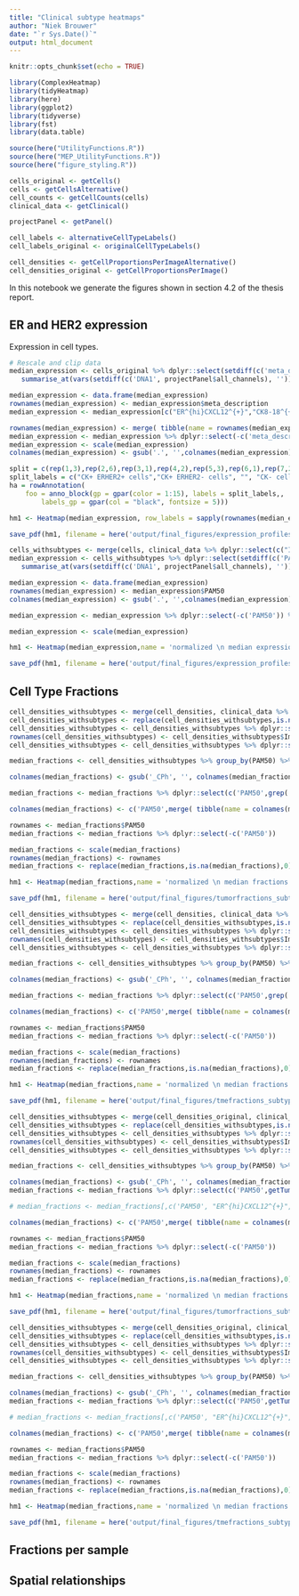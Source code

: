 ```yaml
---
title: "Clinical subtype heatmaps"
author: "Niek Brouwer"
date: "`r Sys.Date()`"
output: html_document
---
```


```r
knitr::opts_chunk$set(echo = TRUE)
```

```r
library(ComplexHeatmap)
library(tidyHeatmap)
library(here)
library(ggplot2)
library(tidyverse)
library(fst)
library(data.table)

source(here("UtilityFunctions.R"))
source(here("MEP_UtilityFunctions.R"))
source(here("figure_styling.R"))
```

```r
cells_original <- getCells()
cells <- getCellsAlternative()
cell_counts <- getCellCounts(cells)
clinical_data <- getClinical()

projectPanel <- getPanel()

cell_labels <- alternativeCellTypeLabels()
cell_labels_original <- originalCellTypeLabels()

cell_densities <- getCellProportionsPerImageAlternative()
cell_densities_original <- getCellProportionsPerImage()

```


In this notebook we generate the figures shown in section 4.2 of the thesis report.

## ER and HER2 expression 

Expression in cell types.

```r
# Rescale and clip data
median_expression <- cells_original %>% dplyr::select(setdiff(c('meta_description','DNA1', projectPanel$all_channels), '')) %>% group_by(meta_description)  %>% 
   summarise_at(vars(setdiff(c('DNA1', projectPanel$all_channels), '')), median)

median_expression <- data.frame(median_expression)
rownames(median_expression) <- median_expression$meta_description
median_expression <- median_expression[c("ER^{hi}CXCL12^{+}","CK8-18^{+} ER^{hi}","HER2^{+}","CK8-18^{hi}ER^{lo}","CK^{+} CXCL12^{+}","CK8-18^{hi}CXCL12^{hi}","Basal","Ep CD57^{+}","CD15^{+}","CK^{med}ER^{lo}","CK^{lo}ER^{lo}","CK^{lo}ER^{med}","MHC I^{hi}CD57^{+}", "MHC I & II^{hi}","MHC^{hi}CD15^{+}","Endothelial","Fibroblasts","Fibroblasts FSP1^{+}","Myofibroblasts","Myofibroblasts PDPN^{+}","Granulocytes","Macrophages & granulocytes","Macrophages","Ep Ki67^{+}","Ki67^{+}","B cells","CD4^{+} T cells","CD4^{+} T cells & APCs","T_{Reg} & T_{Ex}","CD8^{+} T cells","CD38^{+} lymphocytes","CD57^{+}"),]

rownames(median_expression) <- merge( tibble(name = rownames(median_expression)), cell_labels_original, by='name',sort=F) %>% pull(conversion)
median_expression <- median_expression %>% dplyr::select(-c('meta_description'))
median_expression <- scale(median_expression)
colnames(median_expression) <- gsub('.', '',colnames(median_expression),fixed=T)

split = c(rep(1,3),rep(2,6),rep(3,1),rep(4,2),rep(5,3),rep(6,1),rep(7,2),rep(8,2),rep(9,3),rep(10,2),rep(11,1),rep(12,2),rep(13,2),rep(14,1),rep(15,1))
split_labels = c("CK+ ERHER2+ cells","CK+ ERHER2- cells", "", "CK- cells", "CK- MHC+ cells", "", "Fibroblasts", "Myofibroblasts", "Granylocytes & Macrophages", "Ki67+ cells", "", "CD4+ cells & APCs", "CD8+ cells", "", "")
ha = rowAnnotation(
    foo = anno_block(gp = gpar(color = 1:15), labels = split_labels,, 
        labels_gp = gpar(col = "black", fontsize = 5)))

hm1 <- Heatmap(median_expression, row_labels = sapply(rownames(median_expression), latex2exp::TeX),cluster_rows = F,right_annotation = ha,row_split=split, col = heatmapColorScale(-4,4))

save_pdf(hm1, filename = here('output/final_figures/expression_profiles_originalCells.pdf'),width = 12, height=12)


```

```r
cells_withsubtypes <- merge(cells, clinical_data %>% dplyr::select(c("ImageNumber", "PAM50")),by="ImageNumber") %>% filter(!is.na(PAM50)) %>% filter(meta_description %in% c("CKmed_ERorHER2-_cells", "CK+_ERorHER2+_cells","CK+_ERorHER2-_cells"))
median_expression <- cells_withsubtypes %>% dplyr::select(setdiff(c('PAM50','DNA1', projectPanel$all_channels), '')) %>% group_by(PAM50)  %>% 
   summarise_at(vars(setdiff(c('DNA1', projectPanel$all_channels), '')), median)

median_expression <- data.frame(median_expression)
rownames(median_expression) <- median_expression$PAM50
colnames(median_expression) <- gsub('.', '',colnames(median_expression),fixed=T)

median_expression <- median_expression %>% dplyr::select(-c('PAM50')) %>% dplyr::select(c("panCK", "CK818","CK5", "HER2D8F12","HER23B5","ER"))

median_expression <- scale(median_expression)

hm1 <- Heatmap(median_expression,name = 'normalized \n median expression',cluster_columns = F, cluster_rows = F, col = heatmapColorScale(-2,2))

save_pdf(hm1, filename = here('output/final_figures/expression_profiles_subtypes.pdf'),width = 8, height=6)
```

## Cell Type Fractions

```r
cell_densities_withsubtypes <- merge(cell_densities, clinical_data %>% dplyr::select(c("ImageNumber", "PAM50")),by="ImageNumber") %>% filter(!is.na(PAM50)) %>% filter(isTumour == T)
cell_densities_withsubtypes <- replace(cell_densities_withsubtypes,is.na(cell_densities_withsubtypes),0)
cell_densities_withsubtypes <- cell_densities_withsubtypes %>% dplyr::select(-c('isTumour'))
rownames(cell_densities_withsubtypes) <- cell_densities_withsubtypes$ImageNumber
cell_densities_withsubtypes <- cell_densities_withsubtypes %>% dplyr::select(-c('ImageNumber'))

median_fractions <- cell_densities_withsubtypes %>% group_by(PAM50) %>% summarise_at(vars(setdiff(colnames(cell_densities_withsubtypes), 'PAM50')), median)

colnames(median_fractions) <- gsub('_CPh', '', colnames(median_fractions), fixed=T)

median_fractions <- median_fractions %>% dplyr::select(c('PAM50',grep('CK',colnames(median_fractions), value = T, fixed=T)))

colnames(median_fractions) <- c('PAM50',merge( tibble(name = colnames(median_fractions)), cell_labels, by='name',sort=F) %>% pull(conversion))

rownames <- median_fractions$PAM50
median_fractions <- median_fractions %>% dplyr::select(-c('PAM50'))

median_fractions <- scale(median_fractions)
rownames(median_fractions) <- rownames
median_fractions <- replace(median_fractions,is.na(median_fractions),0)

hm1 <- Heatmap(median_fractions,name = 'normalized \n median fractions',cluster_columns = T,cluster_rows=F,column_labels = sapply(colnames(median_fractions), latex2exp::TeX),col = heatmapColorScale(min(median_fractions),max(median_fractions)))

save_pdf(hm1, filename = here('output/final_figures/tumorfractions_subtypes.pdf'),width = 6, height=5)

```

```r
cell_densities_withsubtypes <- merge(cell_densities, clinical_data %>% dplyr::select(c("ImageNumber", "PAM50")),by="ImageNumber") %>% filter(!is.na(PAM50)) %>% filter(isTumour == T)
cell_densities_withsubtypes <- replace(cell_densities_withsubtypes,is.na(cell_densities_withsubtypes),0)
cell_densities_withsubtypes <- cell_densities_withsubtypes %>% dplyr::select(-c('isTumour'))
rownames(cell_densities_withsubtypes) <- cell_densities_withsubtypes$ImageNumber
cell_densities_withsubtypes <- cell_densities_withsubtypes %>% dplyr::select(-c('ImageNumber'))

median_fractions <- cell_densities_withsubtypes %>% group_by(PAM50) %>% summarise_at(vars(setdiff(colnames(cell_densities_withsubtypes), 'PAM50')), median)

colnames(median_fractions) <- gsub('_CPh', '', colnames(median_fractions), fixed=T)

median_fractions <- median_fractions %>% dplyr::select(c('PAM50',grep('CK',colnames(median_fractions), value = T, fixed=T,invert = T)))

colnames(median_fractions) <- c('PAM50',merge( tibble(name = colnames(median_fractions)), cell_labels, by='name',sort=F) %>% pull(conversion))

rownames <- median_fractions$PAM50
median_fractions <- median_fractions %>% dplyr::select(-c('PAM50'))

median_fractions <- scale(median_fractions)
rownames(median_fractions) <- rownames
median_fractions <- replace(median_fractions,is.na(median_fractions),0)

hm1 <- Heatmap(median_fractions,name = 'normalized \n median fractions',cluster_columns = T,cluster_rows=F,column_labels = sapply(colnames(median_fractions), latex2exp::TeX),col = heatmapColorScale(min(median_fractions),max(median_fractions)))

save_pdf(hm1, filename = here('output/final_figures/tmefractions_subtypes.pdf'),width = 6, height=5)

```

```r
cell_densities_withsubtypes <- merge(cell_densities_original, clinical_data %>% dplyr::select(c("ImageNumber", "PAM50")),by="ImageNumber") %>% filter(!is.na(PAM50)) %>% filter(isTumour == T)
cell_densities_withsubtypes <- replace(cell_densities_withsubtypes,is.na(cell_densities_withsubtypes),0)
cell_densities_withsubtypes <- cell_densities_withsubtypes %>% dplyr::select(-c('isTumour'))
rownames(cell_densities_withsubtypes) <- cell_densities_withsubtypes$ImageNumber
cell_densities_withsubtypes <- cell_densities_withsubtypes %>% dplyr::select(-c('ImageNumber'))

median_fractions <- cell_densities_withsubtypes %>% group_by(PAM50) %>% summarise_at(vars(setdiff(colnames(cell_densities_withsubtypes), 'PAM50')), median)

colnames(median_fractions) <- gsub('_CPh', '', colnames(median_fractions), fixed=T)
median_fractions <- median_fractions %>% dplyr::select(c('PAM50',getTumorAndTMETypes()$tumor_types))

# median_fractions <- median_fractions[,c('PAM50', "ER^{hi}CXCL12^{+}","CK8-18^{+} ER^{hi}","HER2^{+}","CK8-18^{hi}ER^{lo}","CK^{+} CXCL12^{+}","CK8-18^{hi}CXCL12^{hi}","Basal","Ep CD57^{+}","CD15^{+}","CK^{med}ER^{lo}","CK^{lo}ER^{lo}","CK^{lo}ER^{med}","MHC I^{hi}CD57^{+}", "MHC I & II^{hi}","MHC^{hi}CD15^{+}","Endothelial","Fibroblasts","Fibroblasts FSP1^{+}","Myofibroblasts","Myofibroblasts PDPN^{+}","Granulocytes","Macrophages & granulocytes","Macrophages","Ep Ki67^{+}","Ki67^{+}","B cells","CD4^{+} T cells","CD4^{+} T cells & APCs","T_{Reg} & T_{Ex}","CD8^{+} T cells","CD38^{+} lymphocytes","CD57^{+}")]

colnames(median_fractions) <- c('PAM50',merge( tibble(name = colnames(median_fractions)), cell_labels_original, by='name',sort=F) %>% pull(conversion))

rownames <- median_fractions$PAM50
median_fractions <- median_fractions %>% dplyr::select(-c('PAM50'))

median_fractions <- scale(median_fractions)
rownames(median_fractions) <- rownames
median_fractions <- replace(median_fractions,is.na(median_fractions),0)

hm1 <- Heatmap(median_fractions,name = 'normalized \n median fractions',cluster_columns = T,cluster_rows=F,column_labels = sapply(colnames(median_fractions), latex2exp::TeX),col = heatmapColorScale(min(median_fractions),max(median_fractions)))

save_pdf(hm1, filename = here('output/final_figures/tumorfractions_subtypes_original.pdf'),width = 6, height=5)

```

```r
cell_densities_withsubtypes <- merge(cell_densities_original, clinical_data %>% dplyr::select(c("ImageNumber", "PAM50")),by="ImageNumber") %>% filter(!is.na(PAM50)) %>% filter(isTumour == T)
cell_densities_withsubtypes <- replace(cell_densities_withsubtypes,is.na(cell_densities_withsubtypes),0)
cell_densities_withsubtypes <- cell_densities_withsubtypes %>% dplyr::select(-c('isTumour'))
rownames(cell_densities_withsubtypes) <- cell_densities_withsubtypes$ImageNumber
cell_densities_withsubtypes <- cell_densities_withsubtypes %>% dplyr::select(-c('ImageNumber'))

median_fractions <- cell_densities_withsubtypes %>% group_by(PAM50) %>% summarise_at(vars(setdiff(colnames(cell_densities_withsubtypes), 'PAM50')), median)

colnames(median_fractions) <- gsub('_CPh', '', colnames(median_fractions), fixed=T)
median_fractions <- median_fractions %>% dplyr::select(c('PAM50',getTumorAndTMETypes()$TME_types))

# median_fractions <- median_fractions[,c('PAM50', "ER^{hi}CXCL12^{+}","CK8-18^{+} ER^{hi}","HER2^{+}","CK8-18^{hi}ER^{lo}","CK^{+} CXCL12^{+}","CK8-18^{hi}CXCL12^{hi}","Basal","Ep CD57^{+}","CD15^{+}","CK^{med}ER^{lo}","CK^{lo}ER^{lo}","CK^{lo}ER^{med}","MHC I^{hi}CD57^{+}", "MHC I & II^{hi}","MHC^{hi}CD15^{+}","Endothelial","Fibroblasts","Fibroblasts FSP1^{+}","Myofibroblasts","Myofibroblasts PDPN^{+}","Granulocytes","Macrophages & granulocytes","Macrophages","Ep Ki67^{+}","Ki67^{+}","B cells","CD4^{+} T cells","CD4^{+} T cells & APCs","T_{Reg} & T_{Ex}","CD8^{+} T cells","CD38^{+} lymphocytes","CD57^{+}")]

colnames(median_fractions) <- c('PAM50',merge( tibble(name = colnames(median_fractions)), cell_labels_original, by='name',sort=F) %>% pull(conversion))

rownames <- median_fractions$PAM50
median_fractions <- median_fractions %>% dplyr::select(-c('PAM50'))

median_fractions <- scale(median_fractions)
rownames(median_fractions) <- rownames
median_fractions <- replace(median_fractions,is.na(median_fractions),0)

hm1 <- Heatmap(median_fractions,name = 'normalized \n median fractions',cluster_columns = T,cluster_rows=F,column_labels = sapply(colnames(median_fractions), latex2exp::TeX),col = heatmapColorScale(min(median_fractions),max(median_fractions)))

save_pdf(hm1, filename = here('output/final_figures/tmefractions_subtypes_original.pdf'),width = 6, height=5)

```

## Fractions per sample



## Spatial relationships

```r

```

